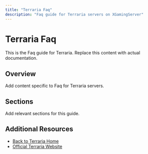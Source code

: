 ```yaml
---
title: "Terraria Faq"
description: "Faq guide for Terraria servers on XGamingServer"
---
```


# Terraria Faq

This is the Faq guide for Terraria. Replace this content with actual documentation.

## Overview

Add content specific to Faq for Terraria servers.

## Sections

Add relevant sections for this guide.

## Additional Resources

- [Back to Terraria Home](./index)
- [Official Terraria Website](https://example.com)
